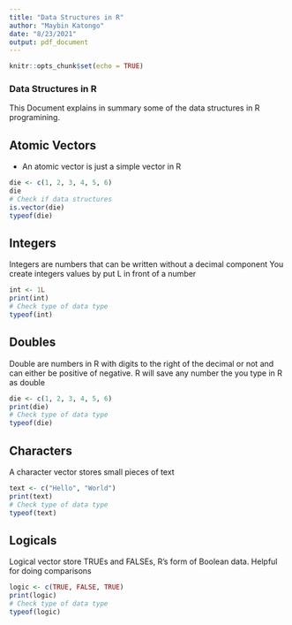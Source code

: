 ---
title: "Data Structures in R"
author: "Maybin Katongo"
date: "8/23/2021"
output: pdf_document
---

```{r setup, include=FALSE}
knitr::opts_chunk$set(echo = TRUE)
```

### Data Structures in R

This Document explains in summary some of the data structures in R programining.

## Atomic Vectors
* An atomic vector is just a simple vector in R
```{r }
die <- c(1, 2, 3, 4, 5, 6)
die
# Check if data structures
is.vector(die)
typeof(die)
```

## Integers
Integers are numbers that can be written without a decimal component
You create integers values by put L in front of a number

```{r}
int <- 1L
print(int)
# Check type of data type
typeof(int)

```

## Doubles
Double are numbers in R with digits to the right of the decimal or not and can either be positive of negative. R will save any number the you type in R as double


```{r}
die <- c(1, 2, 3, 4, 5, 6)
print(die)
# Check type of data type
typeof(die)

```


## Characters
A character vector stores small pieces of text

```{r}
text <- c("Hello", "World")
print(text)
# Check type of data type
typeof(text)

```


## Logicals
Logical vector store TRUEs and FALSEs, R's form of Boolean data.
Helpful for doing comparisons

```{r}
logic <- c(TRUE, FALSE, TRUE)
print(logic)
# Check type of data type
typeof(logic)
````